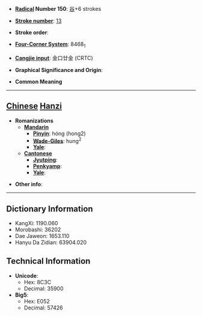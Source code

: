 * '''[[Wiktionary:Chinese radical index| Radical]] Number 150''': [[Wiktionary:Chinese radical index 谷|谷]]+6 strokes

* '''[[Wiktionary:Chinese total strokes index|Stroke number]]''': [[Wiktionary:Chinese total strokes index 13|13]]

* '''Stroke order''': 

* '''[[Wiktionary:Chinese four corner index|Four-Corner System]]''': 8468<sub>1</sub>

* '''[[Wiktionary:Chinese Cangjie index|Cangjie input]]''': 金口廿金 (CRTC)

* '''Graphical Significance and Origin''': 

* '''Common Meaning'''

----

== [[Chinese]] [[Hanzi]] ==

* '''Romanizations'''
** '''[[Mandarin]]'''
*** '''[[Pinyin]]''': hóng (hong2)
*** '''[[Wade-Giles]]''': hung<sup>2</sup>
*** '''[[Yale]]''': 
** '''[[Cantonese]]'''
*** '''[[Jyutping]]''':
*** '''[[Penkyamp]]''': 
*** '''[[Yale]]''': 

* '''Other info''': 

----

== Dictionary Information ==

* KangXi: 1190.060
* Morobashi: 36202
* Dae Jaweon: 1653.110
* Hanyu Da Zidian: 63904.020

== Technical Information ==

* '''Unicode''':
** Hex: 8C3C
** Decimal: 35900
* '''Big5''':
** Hex: E052
** Decimal: 57426